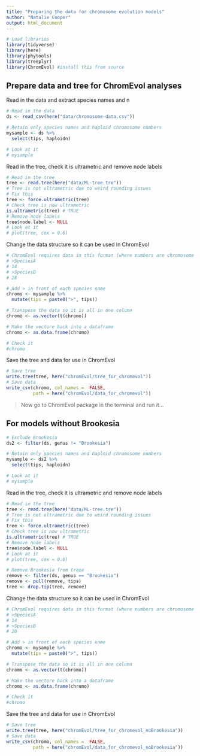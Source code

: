```yaml
---
title: "Preparing the data for chromosome evolution models"
author: "Natalie Cooper"
output: html_document
---
```


```r
# Load libraries
library(tidyverse)
library(here)
library(phytools)
library(treeplyr)
library(ChromEvol) #install this from source
```

## Prepare data and tree for ChromEvol analyses

Read in the data and extract species names and n
```r
# Read in the data
ds <- read_csv(here("data/chromosome-data.csv"))

# Retain only species names and haploid chromosome numbers
mysample <- ds %>%
  select(tips, haploidn)

# Look at it
# mysample
```

Read in the tree, check it is ultrametric and remove node labels
```r
# Read in the tree
tree <- read.tree(here("data/ML-tree.tre"))
# Tree is not ultrametric due to weird rounding issues
# Fix this
tree <- force.ultrametric(tree)
# Check tree is now ultrametric
is.ultrametric(tree) # TRUE
# Remove node labels
tree$node.label <- NULL
# Look at it
# plot(tree, cex = 0.6)
```

Change the data structure so it can be used in ChromEvol
```r
# ChromEvol requires data in this format (where numbers are chromosome counts as haploid number):
# >SpeciesA
# 14
# >SpeciesB
# 28

# Add > in front of each species name
chromo <- mysample %>%
  mutate(tips = paste0(">", tips))

# Transpose the data so it is all in one column
chromo <- as.vector(t(chromo))

# Make the vectore back into a dataframe
chromo <- as.data.frame(chromo)

# Check it
#chromo
```

Save the tree and data for use in ChromEvol
```r
# Save tree
write.tree(tree, here("chromEvol/tree_for_chromevol"))
# Save data
write_csv(chromo, col_names =  FALSE, 
          path = here("chromEvol/data_for_chromevol"))
```

> Now go to ChromEvol package in the terminal and run it...

## For models without Brookesia

```r
# Exclude Brookesia
ds2 <- filter(ds, genus != "Brookesia")

# Retain only species names and haploid chromosome numbers
mysample <- ds2 %>%
  select(tips, haploidn)

# Look at it
# mysample
```

Read in the tree, check it is ultrametric and remove node labels
```r
# Read in the tree
tree <- read.tree(here("data/ML-tree.tre"))
# Tree is not ultrametric due to weird rounding issues
# Fix this
tree <- force.ultrametric(tree)
# Check tree is now ultrametric
is.ultrametric(tree) # TRUE
# Remove node labels
tree$node.label <- NULL
# Look at it
# plot(tree, cex = 0.6)

# Remove Brookesia from treee
remove <- filter(ds, genus == "Brookesia")
remove <- pull(remove, tips)
tree <- drop.tip(tree, remove)
```

Change the data structure so it can be used in ChromEvol
```r
# ChromEvol requires data in this format (where numbers are chromosome counts as haploid number):
# >SpeciesA
# 14
# >SpeciesB
# 28

# Add > in front of each species name
chromo <- mysample %>%
  mutate(tips = paste0(">", tips))

# Transpose the data so it is all in one column
chromo <- as.vector(t(chromo))

# Make the vectore back into a dataframe
chromo <- as.data.frame(chromo)

# Check it
#chromo
```

Save the tree and data for use in ChromEvol
```r
# Save tree
write.tree(tree, here("chromEvol/tree_for_chromevol_noBrookesia"))
# Save data
write_csv(chromo, col_names =  FALSE, 
          path = here("chromEvol/data_for_chromevol_noBrookesia"))
```